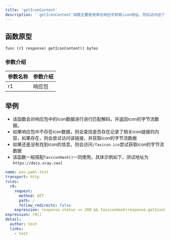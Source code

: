 ```yaml
---
title: 'getIconContent'
description: '`getIconContent`函数主要是用来在响应中获取icon地址，然后访问这个icon获取其字节流数据'
---
```


## 函数原型

`func (r1 response) getIconContent() bytes`

### 参数介绍

| 参数名称 | 参数介绍 |
|------|------|
| r1   | 响应包  |

## 举例

- 该函数会对响应包中的icon数据进行进行匹配解码，并返回icon的字节流数据。
- 如果响应包中不存在icon数据，则会查找是否存在记录了相关icon链接的内容，如果存在，则会尝试访问该链接，并获取icon的字节流数据
- 如果还是没有找到icon的信息，则会访问`/favicon.ico`尝试获取icon的字节流数据
- 该函数一般搭配`faviconHash()`一同使用，具体示例如下，测试地址为`https://docs.xray.cool`

```yaml
name: poc-yaml-test
transport: http
rules:
  r0:
    request:
      method: GET
      path: /
      follow_redirects: false
    expression: response.status == 200 && faviconHash(response.getIconContent()) == 938617678
expression: r0()
detail:
  author: test
  links:
    - test
```

